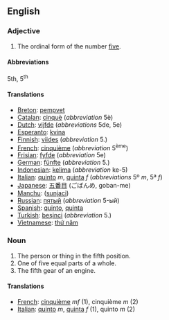 ==English==

===Adjective===

# The ordinal form of the number [[five]].

====Abbreviations====
5th, 5<sup>th</sup>

====Translations====

*[[Breton]]: [[pempvet]]
*[[Catalan]]: [[cinquè]] (''abbreviation'' 5è)
*[[Dutch]]: [[vijfde]] (''abbreviations'' 5de, 5e)
*[[Esperanto]]: [[kvina]]
*[[Finnish]]: [[viides]] (''abbreviation'' 5.)
*[[French]]: [[cinquième]] (''abbreviation'' 5<sup>ème</sup>)
*[[Frisian]]: [[fyfde]] (''abbreviation'' 5e)
*[[German]]: [[fünfte]] (''abbreviation'' 5.)
*[[Indonesian]]: [[kelima]] (''abbreviation'' ke-5)
*[[Italian]]: [[quinto]] ''m'', [[quinta]] ''f'' (''abbreviations'' 5º ''m'', 5ª ''f'')
*[[Japanese]]: [[五番目]] (ごばんめ, goban-me)
*[[Manchu]]: ([[sunjaci]])
*[[Russian]]: [[пятый]] (''abbreviation'' 5-ый)
*[[Spanish]]: [[quinto]], [[quinta]]
*[[Turkish]]: [[beşinci]] (''abbreviation'' 5.)
*[[Vietnamese]]: [[thứ năm]]

===Noun===

#The person or thing in the fifth position.
#One of five equal parts of a whole.
#The fifth gear of an engine. 

====Translations====

*[[French]]: [[cinquième]] ''mf'' (1), cinquième ''m'' (2)
*[[Italian]]: [[quinto]] ''m'', [[quinta]] ''f'' (1), quinto ''m'' (2)